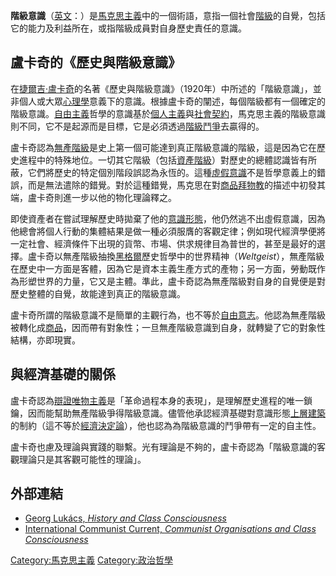 '''階級意識'''（[[英文|英文]]：{{lang|en|Class consciousness}}）是[[馬克思主義|馬克思主義]]中的一個術語，意指一個社會[[階級|階級]]的自覺，包括它的能力及利益所在，或指階級成員對自身歷史責任的意識。

== 盧卡奇的《歷史與階級意識》 ==
在[[捷爾吉·盧卡奇|捷爾吉·盧卡奇]]的名著《歷史與階級意識》（1920年）中所述的「階級意識」，並非個人或大眾[[心理學|心理學]]意義下的意識。根據盧卡奇的闡述，每個階級都有一個確定的階級意識。[[自由主義|自由主義]]哲學的意識基於[[個人主義|個人主義]]與[[社會契約|社會契約]]，馬克思主義的階級意識則不同，它不是起源而是目標，它是必須透過[[階級鬥爭|階級鬥爭]]去贏得的。

盧卡奇認為[[無產階級|無產階級]]是史上第一個可能達到真正階級意識的階級，這是因為它在歷史進程中的特殊地位。一切其它階級（包括[[資產階級|資產階級]]）對歷史的總體認識皆有所蔽，它們將歷史的特定個別階段誤認為永恆的。這種[[虛假意識|虛假意識]]不是哲學意義上的錯誤，而是無法遣除的錯覺。對於這種錯覺，馬克思在對[[商品拜物教|商品拜物教]]的描述中初發其端，盧卡奇則進一步以他的物化理論釋之。

即使資產者在嘗試理解歷史時拋棄了他的[[意識形態|意識形態]]，他仍然逃不出虛假意識，因為他總會將個人行動的集體結果是做一種必須服膺的客觀定律；例如現代經濟學便將一定社會、經濟條件下出現的貨幣、市場、供求規律目為普世的，甚至是最好的選擇。盧卡奇以無產階級抽換[[黑格爾|黑格爾]]歷史哲學中的世界精神（''Weltgeist''），無產階級在歷史中一方面是客體，因為它是資本主義生產方式的產物；另一方面，勞動既作為形塑世界的力量，它又是主體。準此，盧卡奇認為無產階級對自身的自覺便是對歷史整體的自覺，故能達到真正的階級意識。

盧卡奇所謂的階級意識不是簡單的主觀行為，也不等於[[自由意志|自由意志]]。他認為無產階級被轉化成[[商品|商品]]，因而帶有對象性；一旦無產階級意識到自身，就轉變了它的對象性結構，亦即現實。

== 與經濟基礎的關係 ==
盧卡奇認為[[辯證唯物主義|辯證唯物主義]]是「革命過程本身的表現」，是理解歷史進程的唯一鎖鑰，因而能幫助無產階級爭得階級意識。儘管他承認經濟基礎對意識形態[[上層建築|上層建築]]的制約（這不等於[[經濟決定論|經濟決定論]]），他也認為為階級意識的鬥爭帶有一定的自主性。

盧卡奇也慮及理論與實踐的聯繫。光有理論是不夠的，盧卡奇認為「階級意識的客觀理論只是其客觀可能性的理論」。

== 外部連結 ==
* [http://www.marxists.org/archive/lukacs/works/history/lukacs3.htm Georg Lukács, ''History and Class Consciousness''] {{Wayback|url=http://www.marxists.org/archive/lukacs/works/history/lukacs3.htm |date=20180104115655 }} 
* [http://en.internationalism.org/pamphlets/classconc International Communist Current, ''Communist Organisations and Class Consciousness'']

[[Category:馬克思主義|Category:馬克思主義]]
[[Category:政治哲學|Category:政治哲學]]